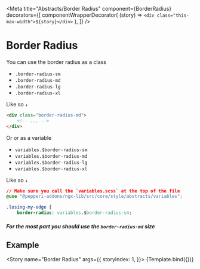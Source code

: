 


<Meta title="Abstracts/Border Radius" component={BorderRadius}
    decorators={[
        componentWrapperDecorator(
            (story) => `<div class="this-max-width">${story}</div>`
        ),
    ]}
/>


# Border Radius

You can use the border radius as a class

- `.border-radius-sm`
- `.border-radius-md`
- `.border-radius-lg`
- `.border-radius-xl`

Like so `↓`

```html
<div class="border-radius-md">
    <!-- ... -->
</div>
```

Or or as a variable

- `variables.$border-radius-sm`
- `variables.$border-radius-md`
- `variables.$border-radius-lg`
- `variables.$border-radius-xl`

Like so `↓`

```css
// Make sure you call the `variables.scss` at the top of the file
@use "@pepperi-addons/ngx-lib/src/core/style/abstracts/variables";

.losing-my-edge {
    border-radius: variables.$border-radius-sm;
```

##### For the most part you should use the `border-radius-md` size

## Example

<Story name="Border Radius" args={{
        storyIndex: 1,
    }}>
    {Template.bind({})}
</Story>
